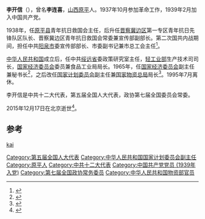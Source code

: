 '''李开信'''（{{bd|1919年|10月|2015年|12月17日}}），曾名'''李连喜'''，[[山西|山西]][[原平|原平]]人。1937年10月参加革命工作，1939年2月加入中国共产党。

1938年，任[[原平县|原平县]]青年抗日救国会主任，后升任[[晋察冀边区|晋察冀边区]]第一专区青年抗日先锋队区队长、晋察冀边区青年抗日救国会常委兼宣传部副部长。第二次国共内战期间，担任中共[[阳泉市|阳泉市]]委宣传部部长、市委副书记兼市总工会主任<ref>{{cite news|title=邓小平与阳泉|url=http://www.tydao.com/sxren/71101renwu/71206yangquan.htm|accessdate=2014-12-08|newspaper=太原道|archive-date=2019-05-11|archive-url=https://web.archive.org/web/20190511015216/http://www.tydao.com/sxren/71101renwu/71206yangquan.htm|dead-url=no}}</ref>。

[[中华人民共和国|中华人民共和国]]成立后，任中共[[绥远省|绥远省]]委政策研究室主任，[[轻工业部|轻工业部]]生产技术司司长，[[国家经济委员会|国家经济委员会]]委员兼食品工业局局长。1965年，任[[国家经济委员会|国家经济委员会]]副主任兼秘书长<ref>{{cite news|title=新中国经济学人史——李开信|url=http://money.163.com/12/1202/17/8HO2VQAP00252G50.html|accessdate=2014-12-08|newspaper=网易|archive-date=2017-12-01|archive-url=https://web.archive.org/web/20171201042033/http://money.163.com/12/1202/17/8HO2VQAP00252G50.html|dead-url=no}}</ref>，之后改任[[国家计划委员会|国家计划委员会]]副主任兼[[国家物资总局|国家物资总局]]局长<ref>{{cite news|title=我心目中的李开信|url=http://www.yqnews.com.cn/news/jrcq/2012/321/EC2EA.html|accessdate=2014-12-08|newspaper=阳泉日报|deadurl=yes|archiveurl=https://web.archive.org/web/20141213014342/http://www.yqnews.com.cn/news/jrcq/2012/321/EC2EA.html|archivedate=2014-12-13}}</ref>。1995年7月离休。

李开信是中共十二大代表，第五届全国人大代表，政协第七届全国委员会常委。

2015年12月17日在北京逝世<ref>{{cite news|title=原国家计划委员会副主任李开信病逝，享年96岁|url=http://www.thepaper.cn/newsDetail_forward_1415483|accessdate=2015-12-31|newspaper=澎湃新闻|archive-date=2019-06-10|archive-url=https://web.archive.org/web/20190610013931/http://www.thepaper.cn/newsDetail_forward_1415483|dead-url=no}}</ref>。

==参考==
{{reflist}}

{{DEFAULTSORT:li kaixin}}
[[Category:第五届全国人大代表|Category:第五届全国人大代表]]
[[Category:中华人民共和国国家计划委员会副主任|Category:中华人民共和国国家计划委员会副主任]]
[[Category:原平人|Category:原平人]]
[[Category:中共十二大代表|Category:中共十二大代表]]
[[Category:中国共产党党员_(1939年入党)|Category:中国共产党党员 (1939年入党)]]
[[Category:第七届全国政协常务委员|Category:第七届全国政协常务委员]]
[[cat:李姓|kai]]
[[Category:中华人民共和国物资部官员|Category:中华人民共和国物资部官员]]